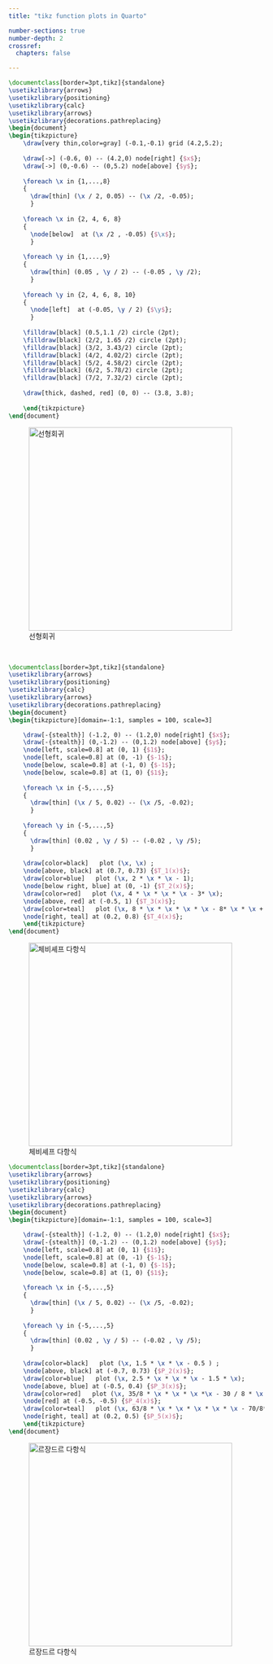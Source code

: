 ```yaml
---
title: "tikz function plots in Quarto"

number-sections: true
number-depth: 2
crossref:
  chapters: false

---
```




```.tex
\documentclass[border=3pt,tikz]{standalone}
\usetikzlibrary{arrows}
\usetikzlibrary{positioning}
\usetikzlibrary{calc}
\usetikzlibrary{arrows}
\usetikzlibrary{decorations.pathreplacing}
\begin{document}
\begin{tikzpicture}
    \draw[very thin,color=gray] (-0.1,-0.1) grid (4.2,5.2);
    
    \draw[->] (-0.6, 0) -- (4.2,0) node[right] {$x$};
    \draw[->] (0,-0.6) -- (0,5.2) node[above] {$y$};
    
    \foreach \x in {1,...,8}
    {
      \draw[thin] (\x / 2, 0.05) -- (\x /2, -0.05);
      }
    
    \foreach \x in {2, 4, 6, 8}
    {
      \node[below]  at (\x /2 , -0.05) {$\x$};
      }
    
    \foreach \y in {1,...,9}
    {
      \draw[thin] (0.05 , \y / 2) -- (-0.05 , \y /2);
      }
    
    \foreach \y in {2, 4, 6, 8, 10}
    {
      \node[left]  at (-0.05, \y / 2) {$\y$};
      }
    
    \filldraw[black] (0.5,1.1 /2) circle (2pt);
    \filldraw[black] (2/2, 1.65 /2) circle (2pt);
    \filldraw[black] (3/2, 3.43/2) circle (2pt);
    \filldraw[black] (4/2, 4.02/2) circle (2pt);
    \filldraw[black] (5/2, 4.58/2) circle (2pt);
    \filldraw[black] (6/2, 5.78/2) circle (2pt);
    \filldraw[black] (7/2, 7.32/2) circle (2pt);
    
    \draw[thick, dashed, red] (0, 0) -- (3.8, 3.8);
    
    \end{tikzpicture}
\end{document}
```

![선형회귀](tikz_functions/function01.png){#fig-tikz_functions01 width=400}

</br>

```.tex
\documentclass[border=3pt,tikz]{standalone}
\usetikzlibrary{arrows}
\usetikzlibrary{positioning}
\usetikzlibrary{calc}
\usetikzlibrary{arrows}
\usetikzlibrary{decorations.pathreplacing}
\begin{document}
\begin{tikzpicture}[domain=-1:1, samples = 100, scale=3]

    \draw[-{stealth}] (-1.2, 0) -- (1.2,0) node[right] {$x$};
    \draw[-{stealth}] (0,-1.2) -- (0,1.2) node[above] {$y$};
    \node[left, scale=0.8] at (0, 1) {$1$};
    \node[left, scale=0.8] at (0, -1) {$-1$};
    \node[below, scale=0.8] at (-1, 0) {$-1$};
    \node[below, scale=0.8] at (1, 0) {$1$};
    
    \foreach \x in {-5,...,5}
    {
      \draw[thin] (\x / 5, 0.02) -- (\x /5, -0.02);
      }
    
    \foreach \y in {-5,...,5}
    {
      \draw[thin] (0.02 , \y / 5) -- (-0.02 , \y /5);
      }
    
    \draw[color=black]   plot (\x, \x) ;
    \node[above, black] at (0.7, 0.73) {$T_1(x)$};
    \draw[color=blue]   plot (\x, 2 * \x * \x - 1);
    \node[below right, blue] at (0, -1) {$T_2(x)$};
    \draw[color=red]   plot (\x, 4 * \x * \x * \x - 3* \x);
    \node[above, red] at (-0.5, 1) {$T_3(x)$};
    \draw[color=teal]   plot (\x, 8 * \x * \x * \x * \x - 8* \x * \x + 1);
    \node[right, teal] at (0.2, 0.8) {$T_4(x)$};
    \end{tikzpicture}
\end{document}
```
![체비셰프 다항식](tikz_functions/function02.png){#fig-tikz_functions02 width=400}


```.tex
\documentclass[border=3pt,tikz]{standalone}
\usetikzlibrary{arrows}
\usetikzlibrary{positioning}
\usetikzlibrary{calc}
\usetikzlibrary{arrows}
\usetikzlibrary{decorations.pathreplacing}
\begin{document}
\begin{tikzpicture}[domain=-1:1, samples = 100, scale=3]

    \draw[-{stealth}] (-1.2, 0) -- (1.2,0) node[right] {$x$};
    \draw[-{stealth}] (0,-1.2) -- (0,1.2) node[above] {$y$};
    \node[left, scale=0.8] at (0, 1) {$1$};
    \node[left, scale=0.8] at (0, -1) {$-1$};
    \node[below, scale=0.8] at (-1, 0) {$-1$};
    \node[below, scale=0.8] at (1, 0) {$1$};
    
    \foreach \x in {-5,...,5}
    {
      \draw[thin] (\x / 5, 0.02) -- (\x /5, -0.02);
      }
    
    \foreach \y in {-5,...,5}
    {
      \draw[thin] (0.02 , \y / 5) -- (-0.02 , \y /5);
      }
    
    \draw[color=black]   plot (\x, 1.5 * \x * \x - 0.5 ) ;
    \node[above, black] at (-0.7, 0.73) {$P_2(x)$};
    \draw[color=blue]   plot (\x, 2.5 * \x * \x * \x - 1.5 * \x);
    \node[above, blue] at (-0.5, 0.4) {$P_3(x)$};
    \draw[color=red]   plot (\x, 35/8 * \x * \x * \x *\x - 30 / 8 * \x *\x + 3/8 );
    \node[red] at (-0.5, -0.5) {$P_4(x)$};
    \draw[color=teal]   plot (\x, 63/8 * \x * \x * \x * \x * \x - 70/8* \x * \x * \x + 15/8 * \x);
    \node[right, teal] at (0.2, 0.5) {$P_5(x)$};
    \end{tikzpicture}
\end{document}
```
![르장드르 다항식](tikz_functions/legendre.png){#fig-tikz_legendre_polynomialo width=400}
